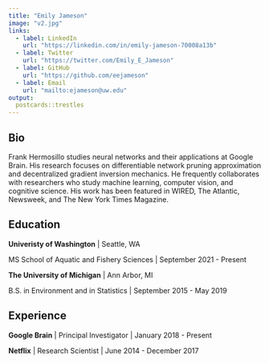 ```yaml
---
title: "Emily Jameson"
image: "v2.jpg"
links:
  - label: LinkedIn
    url: "https://linkedin.com/in/emily-jameson-70008a13b"
  - label: Twitter
    url: "https://twitter.com/Emily_E_Jameson"
  - label: GitHub
    url: "https://github.com/eejameson"
  - label: Email
    url: "mailto:ejameson@uw.edu"
output:
  postcards::trestles
---
```

 
## Bio

Frank Hermosillo studies neural networks and their applications at Google 
Brain. His research focuses on differentiable network pruning approximation and 
decentralized gradient inversion mechanics. He frequently collaborates with 
researchers who study machine learning, computer vision, and cognitive science.
His work has been featured in WIRED, The Atlantic, Newsweek, and The New York 
Times Magazine.

## Education

**Univeristy of Washington** | Seattle, WA

MS School of Aquatic and Fishery Sciences | September 2021 - Present

**The University of Michigan** | Ann Arbor, MI

B.S. in Environment and in Statistics | September 2015 - May 2019

## Experience

**Google Brain** | Principal Investigator | January 2018 - Present

**Netflix** | Research Scientist | June 2014 - December 2017
